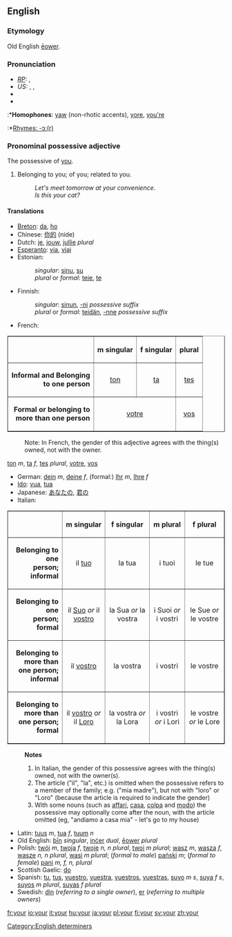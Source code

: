 {{cleanup}}

==English==

{{rank|out|into|up|57|your|any|what|do}}

===Etymology===
Old English [[eower|ēower]].

===Pronunciation===
* ''[[RP]]:'' {{IPA|/jɔː/}}, {{SAMPA|/jO:/}}
* ''US:'' {{AHD|yôr}}, {{IPA|/joʊr/, /jɔːr/}}, {{SAMPA|/jO:r/}}
*{{audio|en-us-your.ogg|Audio (US)}}
*{{audio|en-us-your_unstressed.ogg|Audio (US), unstressed}}
:*'''Homophones''': [[yaw]] (non-rhotic accents), [[yore]], [[you're]]
:*[[Rhymes:English:-ɔː(r)|Rhymes: -ɔː(r)]]

===Pronominal possessive adjective===
The possessive of [[you]].

# Belonging to you; of you; related to you.
#:''Let's meet tomorrow at your convenience''. 
#:''Is this your cat?'' 

====Translations====
*[[Breton]]: [[da]], [[ho]]
*Chinese: [[你的]] (nide)
*Dutch: [[je]], [[jouw]], [[jullie]] ''plural''
*[[Esperanto]]: [[via]], [[viaj]]
*Estonian:
*:''singular'': [[sinu]], [[su]]
*:''plural'' or ''formal'': [[teie]], [[te]]
*Finnish: 
*:''singular'': [[sinun]], [[-ni]] ''possessive suffix''
*:''plural'' or ''formal'': [[teidän]], [[-nne]] ''possessive suffix''
*French: 
<table border="1" cellpadding="5" align=CENTER>
<tr>
<th> </th>
<th ALIGN=CENTER> m singular </th>
<th ALIGN=CENTER> f singular </th>
<th ALIGN=CENTER> plural </th>
</tr>

<tr>
<td ALIGN=RIGHT> <b>Informal and Belonging<br>to one person</b> </td>
<td ALIGN=CENTER> [[ton]] </td>
<td ALIGN=CENTER> [[ta]] </td>
<td ALIGN=CENTER> [[tes]] </td>
</tr>

<tr>
<td ALIGN=RIGHT> <b>Formal or belonging to<br>more than one person</b> </td>
<td ALIGN=CENTER colspan="2"> [[votre]] </td>
<td ALIGN=CENTER> [[vos]] </td>
</tr>

</table>
:Note: In French, the gender of this adjective agrees with the thing(s) owned, not with the owner. 
[[ton]] ''m'', [[ta]] ''f'', [[tes]] ''plural'', [[votre]], [[vos]]
*German: [[dein]] ''m'', [[deine]] ''f'', (formal:) [[Ihr]] ''m'', [[Ihre]] ''f''
*[[Ido]]: [[vua]], [[tua]]
*Japanese: [[あなたの]], [[君の]]
*Italian:
<table border="1" cellpadding="5" align=CENTER>
<tr>
<th> </th>
<th ALIGN=CENTER> m singular </th>
<th ALIGN=CENTER> f singular </th>
<th ALIGN=CENTER> m plural </th>
<th ALIGN=CENTER> f plural </th>
</tr>

<tr>
<td ALIGN=RIGHT> <b>Belonging to one<br>person; informal</b> </td>
<td ALIGN=CENTER> il [[tuo]] </td>
<td ALIGN=CENTER> la tua </td>
<td ALIGN=CENTER> i tuoi </td>
<td ALIGN=CENTER> le tue </td>
</tr>

<tr>
<td ALIGN=RIGHT> <b>Belonging to one<br>person; formal</b> </td>
<td ALIGN=CENTER> il [[Suo]] ''or'' il [[vostro]] </td>
<td ALIGN=CENTER> la Sua ''or'' la vostra </td>
<td ALIGN=CENTER> i Suoi ''or'' i vostri </td>
<td ALIGN=CENTER> le Sue ''or'' le vostre </td>
</tr>

<tr>
<td ALIGN=RIGHT> <b>Belonging to more than<br>one person; informal</b> </td>
<td ALIGN=CENTER> il [[vostro]] </td>
<td ALIGN=CENTER> la vostra </td>
<td ALIGN=CENTER> i vostri </td>
<td ALIGN=CENTER> le vostre </td>
</tr>

<tr>
<td ALIGN=RIGHT> <b>Belonging to more than<br>one person; formal</b> </td>
<td ALIGN=CENTER> il [[vostro]] ''or'' il [[Loro]]</td>
<td ALIGN=CENTER> la vostra ''or'' la Lora </td>
<td ALIGN=CENTER> i vostri ''or'' i Lori </td>
<td ALIGN=CENTER> le vostre ''or'' le Lore </td>
</tr>

</table>
:'''Notes'''
:#In Italian, the gender of this possessive agrees with the thing(s) owned, not with the owner(s).
:#The article ("il", "la", etc.) is omitted when the possessive refers to a member of the family; e.g. ("mia madre"), but not with "loro" or "Loro" (because the article is required to indicate the gender)
:#With some nouns (such as [[affari]], [[casa]], [[colpa]] and [[modo]]) the possessive may optionally come after the noun, with the article omitted (eg, "andiamo a casa mia" - let's go to my house)
*Latin: [[tuus]] ''m'', [[tua]] ''f'', [[tuum]] ''n''
*Old English: [[þin|þīn]] ''singular'', [[incer|inċer]] ''dual'', [[eower|ēower]] ''plural''
*Polish: [[twój]] ''m'', [[twoja]] ''f'', [[twoje]] ''n, n plural'', [[twoi]] ''m plural''; [[wasz]] ''m'', [[wasza]] ''f'', [[wasze]] ''n, n plural'', [[wasi]] ''m plural''; (''formal to male'') [[pański]] ''m''; (''formal to female'') [[pani]] ''m, f, n, plural''
*Scottish Gaelic: [[do]]
*Spanish: [[tu]], [[tus]], [[vuestro]], [[vuestra]], [[vuestros]], [[vuestras]], [[suyo]] ''m s'', [[suya]] ''f s'',  [[suyos]] ''m plural'',  [[suyas]] ''f plural''
*Swedish: [[din]] (''referring to a single owner''), [[er]] (''referring to multiple owners'')

[[Category:English determiners]]

[[fr:your]]
[[io:your]]
[[it:your]]
[[hu:your]]
[[ja:your]]
[[pl:your]]
[[fi:your]]
[[sv:your]]
[[zh:your]]